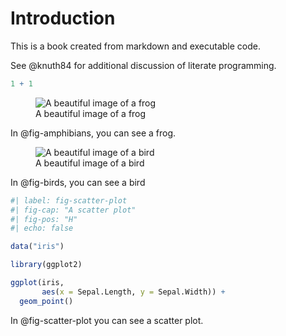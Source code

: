# Introduction

This is a book created from markdown and executable code.

See @knuth84 for additional discussion of literate programming.

```r
1 + 1
```


![A beautiful image of a frog](images/Amphibians.JPG){#fig-amphibians fig-cap="A beautiful image of a frog" fig-pos="H"}

In @fig-amphibians, you can see a frog.

![A beautiful image of a bird](images/Birds.JPG){#fig-birds fig-cap="A beautiful image of a bird" fig-pos="H"}

In @fig-birds, you can see a bird

```r
#| label: fig-scatter-plot
#| fig-cap: "A scatter plot"
#| fig-pos: "H"
#| echo: false

data("iris")

library(ggplot2)

ggplot(iris,
       aes(x = Sepal.Length, y = Sepal.Width)) +
  geom_point()
```

In @fig-scatter-plot you can see a scatter plot.
